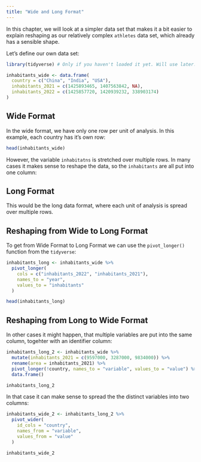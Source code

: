 ```yaml
---
title: "Wide and Long Format"
---
```


In this chapter, we will look at a simpler data set that makes it a bit easier to explain reshaping as our relatively complex `athletes` data set, which already has a sensible shape.

Let's define our own data set:

```r
library(tidyverse) # Only if you haven't loaded it yet. Will use later.

inhabitants_wide <- data.frame(
  country = c("China", "India", "USA"),
  inhabitants_2021 = c(1425893465, 1407563842, NA),
  inhabitants_2022 = c(1425857720, 1420939232, 338903174)
)
```

## Wide Format

In the wide format, we have only one row per unit of analysis. In this example, each country has it's own row:

```r
head(inhabitants_wide)
```

However, the variable `inhabitatns` is stretched over multiple rows. In many cases it makes sense to reshape the data, so the `inhabitants` are all put into one column:

## Long Format

This would be the long data format, where each unit of analysis is spread over multiple rows.

## Reshaping from Wide to Long Format

To get from Wide Format to Long Format we can use the `pivot_longer()` function from the `tidyverse`:

::: tidy
```r
inhabitants_long <- inhabitants_wide %>%
  pivot_longer(
    cols = c("inhabitants_2022", "inhabitants_2021"),
    names_to = "year",
    values_to = "inhabitants"
  )

head(inhabitants_long)
```
:::

## Reshaping from Long to Wide Format

In other cases it might happen, that multiple variables are put into the same column, togehter with an identifier column:

```r
inhabitants_long_2 <- inhabitants_wide %>%
  mutate(inhabitants_2021 = c(9597000, 3287000, 9834000)) %>%
  rename(area = inhabitants_2021) %>%
  pivot_longer(!country, names_to = "variable", values_to = "value") %>%
  data.frame()
```

```r
inhabitants_long_2
```

In that case it can make sense to spread the the distinct variables into two columns:

```r
inhabitants_wide_2 <- inhabitants_long_2 %>%
  pivot_wider(
    id_cols = "country",
    names_from = "variable",
    values_from = "value"
  )

inhabitants_wide_2
```
